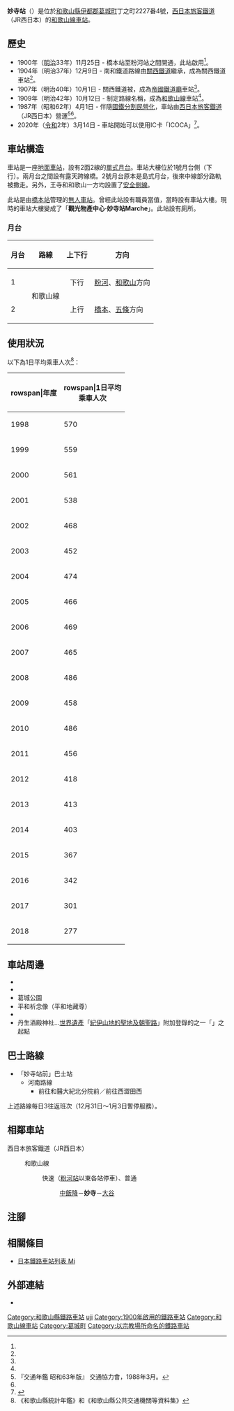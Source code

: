{{NoteTA|G1=Transport
|T=zh-hans:妙寺站;zh-hk:妙寺站;zh-tw:妙寺車站;
|1=zh-hans:妙寺站;zh-hk:妙寺站;zh-tw:妙寺車站;
}}
{{Infobox station
|公司色 = #0072bc
|站名 = 妙寺
|圖片 = Myouji-eki.JPG
|圖片說明 = 車站大樓（2010年2月21日）
|日文原名 = 妙寺
|平假名 = みょうじ
|羅馬拼音 = Myōji
|副站名 = 
|電報略號 = メウ
|所在地 = {{JPN}}[[和歌山縣|和歌山縣]][[伊都郡|伊都郡]][[葛城町|葛城町]]丁之町2227番4號
|座標 = {{coord|34|17|54.67|N|135|31|2.17|E|type:railwaystation_region:JP-24|display=inline,title}}
|車站構造 = [[地面車站|地面車站]]
|月台配置 = 2面2線
|啟用年月日 = 1900年（[[明治|明治]]33年）11月25日<ref name="sone42">{{Cite book|author={{Translink|ja|曽根悟|曾根悟}}（監修）|title=週刊 歴史でめぐる鉄道全路線 国鉄・JR|editor=朝日新聞出版分冊百科編集部（編集）|publisher={{Translink|ja|朝日新聞出版}}|series=週刊朝日百科|volume=42号 阪和線・和歌山線・桜井線・湖西線・関西空港線|date=2010-05-16|pages=20-21|language=ja}}</ref>
|廢站年月日 = 
|乘客人數 = 277
|上下車人次 = 
|統計年度 = 2018
|轉車 = 
|全寬備註 = [[無人車站|無人車站]]（設有自動售票機）
|adjacent = {{Adjacent stations|system=西日本旅客鐵道近畿地域路線|line=KT|left=中飯降|right=大谷|note-left=1.6km|note-mid=距離[[王寺站_(日本)|王寺]]54.6km|note-right=2.1km}}
}}
'''妙寺站'''（{{jpn|j=妙寺駅|hg=みょうじえき|rm=Myōji eki|f=y}}）是位於[[和歌山縣|和歌山縣]][[伊都郡|伊都郡]][[葛城町|葛城町]]丁之町2227番4號，[[西日本旅客鐵道|西日本旅客鐵道]]（JR西日本）的[[和歌山線|和歌山線]][[鐵路車站|車站]]。

== 歷史 ==
* 1900年（[[明治|明治]]33年）11月25日 - {{Translink|ja|紀和鉄道|紀和鐵道}}橋本站至粉河站之間開通，此站啟用<ref name="sone42"/>。
* 1904年（明治37年）12月9日 - 南和鐵道路線由[[關西鐵道|關西鐵道]]繼承，成為關西鐵道車站<ref name="sone42"/>。
* 1907年（明治40年）10月1日 - 關西鐵道被{{Translink|ja|鉄道国有法|鐵道國有法|國有化}}，成為[[帝國鐵道廳|帝國鐵道廳]]車站<ref name="sone42"/>。
* 1909年（明治42年）10月12日 - 制定路線名稱，成為[[和歌山線|和歌山線]]車站<ref name="sone42"/>。
* 1987年（昭和62年）4月1日 - 伴隨[[國鐵分割民營化|國鐵分割民營化]]，車站由[[西日本旅客鐵道|西日本旅客鐵道]]（JR西日本）營運<ref name="trafic-yearbook-1988">『交通年鑑 昭和63年版』 交通協力會，1988年3月。</ref><ref name="sone42"/>。
* 2020年（[[令和|令和]]2年）3月14日 - 車站開始可以使用IC卡「ICOCA」<ref>{{Cite press release|url=https://www.westjr.co.jp/press/article/items/191213_00_wakayama.pdf|archiveurl=https://web.archive.org/web/20210104022914/https://www.westjr.co.jp/press/article/items/191213_00_wakayama.pdf|format=PDF|language=ja|title=2020年春ダイヤ改正について|publisher=西日本旅客鉄道和歌山支社|date=2019-12-13|accessdate=2021-01-08|archivedate=2021-01-04|dead-url=no}}</ref>。

== 車站構造 ==
車站是一座[[地面車站|地面車站]]，設有2面2線的[[單式月台|單式月台]]。車站大樓位於1號月台側（下行）。兩月台之間設有露天跨線橋。2號月台原本是島式月台，後來中線部分路軌被撒走。另外，王寺和和歌山一方均設置了[[安全側線|安全側線]]。

此站是由[[橋本站_(和歌山縣)|橋本站]]管理的[[無人車站|無人車站]]。曾經此站設有職員當值，當時設有車站大樓。現時的車站大樓變成了「'''觀光物產中心·妙寺站Marche'''」。此站設有廁所。

=== 月台 ===
{| rules="rows" class="wikitable"
!月台!!路線!!上下行!!方向
|-
! 1
| rowspan="2"| '''{{JR西路線記号|K|T}}''' 和歌山線
| style="text-align:center" | 下行
| [[粉河站|粉河]]、[[和歌山站|和歌山]]方向
|-
! 2
| style="text-align:center" | 上行
| [[橋本站_(和歌山縣)|橋本]]、[[五條站_(奈良縣)|五條]]方向
|}

== 使用狀況 ==
以下為1日平均乘車人次<ref>《和歌山縣統計年鑑》和《和歌山縣公共交通機關等資料集》</ref>：
{| class="wikitable" style="text-align:right;"
|-
!rowspan|年度
!rowspan|1日平均<br>乘車人次
|-
|1998
|570
|-
|1999
|559
|-
|2000
|561
|-
|2001
|538
|-
|2002
|468
|-
|2003
|452
|-
|2004
|474
|-
|2005
|466
|-
|2006
|469
|-
|2007
|465
|-
|2008
|486
|-
|2009
|458
|-
|2010
|486
|-
|2011
|456
|-
|2012
|418
|-
|2013
|413
|-
|2014
|403
|-
|2015
|367
|-
|2016
|342
|-
|2017
|301
|-
|2018
|277
|}

== 車站周邊 ==
* {{Translink|ja|和歌山県立紀の川高等学校|和歌山縣立紀之川高等學校}}
* {{Translink|ja|かつらぎ町立妙寺中学校|葛城町立妙寺中學}}
* 葛城公園
* 平和祈念像（平和地藏尊）
* {{Translink|ja|妙寺区検察庁|妙寺區檢察廳}}
* 丹生酒殿神社…[[世界遺產|世界遺產]]「[[紀伊山地的聖地及朝聖路|紀伊山地的聖地及朝聖路]]」附加登錄的{{Translink|ja|高野街道#世界遺産|高野街道#世界遺產|高野參拜道}}之一「{{Translink|ja|三谷坂 (高野参詣道)|三谷坂 (高野參拜道)|三谷坂}}」之起點

== 巴士路線 ==
'''{{Translink|ja|かつらぎ町コミュニティバス|葛城町社區巴士}}'''
*「妙寺站前」巴士站
**河南路線
***前往和醫大紀北分院前／前往西澀田西

上述路線每日3往返班次（12月31日～1月3日暫停服務）。

== 相鄰車站 ==
; 西日本旅客鐵道（JR西日本）
: {{JR西路線記号|K|T}} 和歌山線
:: {{color|#f60|■}}快速（[[粉河站|粉河站]]以東各站停車）、{{color|#999|■}}普通
::: [[中飯降站|中飯降]]－'''妙寺'''－[[大谷站_(和歌山縣)|大谷]]
== 注腳 ==
{{Reflist}}
== 相關條目 ==
* [[日本鐵路車站列表_Mi|日本鐵路車站列表 Mi]]
== 外部連結 ==
* {{外部連結/JR西日本車站|0621818|妙寺}}{{ja icon}}

{{和歌山線}}
{{DEFAULTSORT:Myoji}}
[[Category:和歌山縣鐵路車站|Category:和歌山縣鐵路車站]]
[[Category:日本鐵路車站_Myo|uji]]
[[Category:1900年啟用的鐵路車站|Category:1900年啟用的鐵路車站]]
[[Category:和歌山線車站|Category:和歌山線車站]]
[[Category:葛城町|Category:葛城町]]
[[Category:以宗教場所命名的鐵路車站|Category:以宗教場所命名的鐵路車站]]
